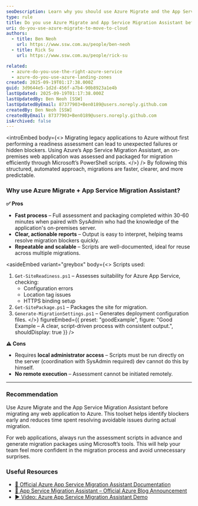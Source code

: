 ```yaml
---
seoDescription: Learn why you should use Azure Migrate and the App Service Migration Assistant for assessing and migrating on-premise applications to Azure with a fast, clear, and repeatable process.
type: rule
title: Do you use Azure Migrate and App Service Migration Assistant before migrating your app to the cloud?
uri: do-you-use-azure-migrate-to-move-to-cloud
authors:
  - title: Ben Neoh
    url: https://www.ssw.com.au/people/ben-neoh
  - title: Rick Su
    url: https://www.ssw.com.au/people/rick-su

related:
  - azure-do-you-use-the-right-azure-service
  - azure-do-you-use-azure-landing-zones
created: 2025-09-19T01:17:38.000Z
guid: 3d9644e5-1d2d-456f-a7b4-90b8923a1e4b
lastUpdated: 2025-09-19T01:17:38.000Z
lastUpdatedBy: Ben Neoh [SSW]
lastUpdatedByEmail: 87377903+Ben0189@users.noreply.github.com
createdBy: Ben Neoh [SSW]
createdByEmail: 87377903+Ben0189@users.noreply.github.com
isArchived: false
---
```


<introEmbed
  body={<>
Migrating legacy applications to Azure without first performing a readiness assessment can lead to unexpected failures or hidden blockers. Using Azure’s App Service Migration Assistant, an on-premises web application was assessed and packaged for migration efficiently through Microsoft’s PowerShell scripts.
  </>}
/>
By following this structured, automated approach, migrations are faster, clearer, and more predictable.

### Why use Azure Migrate + App Service Migration Assistant?

**✅ Pros**

* **Fast process** – Full assessment and packaging completed within 30-60 minutes when paired with SysAdmin who had the knowledge of the application's on-premises server.
* **Clear, actionable reports** – Output is easy to interpret, helping teams resolve migration blockers quickly.
* **Repeatable and scalable** – Scripts are well-documented, ideal for reuse across multiple migrations.


<asideEmbed
  variant="greybox"
  body={<>
    Scripts used:

1. `Get-SiteReadiness.ps1` – Assesses suitability for Azure App Service, checking:
   * Configuration errors
   * Location tag issues
   * HTTPS binding setup
2. `Get-SitePackage.ps1` – Packages the site for migration.
3. `Generate-MigrationSettings.ps1` – Generates deployment configuration files.
  </>}
  figureEmbed={{
    preset: "goodExample",
    figure: "Good Example – A clear, script-driven process with consistent output.",
    shouldDisplay: true
  }}
/>


**⚠️ Cons**

* Requires **local administrator access** – Scripts must be run directly on the server (coordination with SysAdmin required) dev cannot do this by himself.
* **No remote execution** – Assessment cannot be initiated remotely.

---

### Recommendation

Use Azure Migrate and the App Service Migration Assistant before migrating any web application to Azure. This toolset helps identify blockers early and reduces time spent resolving avoidable issues during actual migration.

For web applications, always run the assessment scripts in advance and generate migration packages using Microsoft’s tools. This will help your team feel more confident in the migration process and avoid unnecessary surprises.

### Useful Resources

* [🔗 Official Azure App Service Migration Assistant Documentation](https://learn.microsoft.com/en-us/azure/app-service/app-service-migration-assistant?WT.mc_id=AZ-MVP-33518)
* [🔗 App Service Migration Assistant – Official Azure Blog Announcement](https://azure.microsoft.com/en-us/blog/introducing-the-app-service-migration-assistant-for-asp-net-applications/?WT.mc_id=AZ-MVP-33518)
* [▶️ Video: Azure App Service Migration Assistant Demo](https://www.youtube.com/watch?v=9LBUmkUhmXU)
